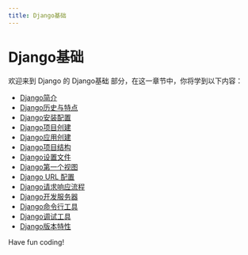 ```yaml
---
title: Django基础
---
```


# Django基础

欢迎来到 Django 的 Django基础 部分，在这一章节中，你将学到以下内容：

- [Django简介](./0-introduction-to-django.mdx)
- [Django历史与特点](./1-django-history-characteristics.mdx)
- [Django安装配置](./2-django-installation-configuration.mdx)
- [Django项目创建](./3-django-project-creation.mdx)
- [Django应用创建](./4-django-app-creation.mdx)
- [Django项目结构](./5-django-project-structure.mdx)
- [Django设置文件](./6-django-settings-file.mdx)
- [Django第一个视图](./7-django-first-view.mdx)
- [Django URL 配置](./8-django-url-configuration.mdx)
- [Django请求响应流程](./9-django-request-response-process.mdx)
- [Django开发服务器](./10-django-development-server.mdx)
- [Django命令行工具](./11-django-command-line-tool.mdx)
- [Django调试工具](./12-django-debugging-tool.mdx)
- [Django版本特性](./13-django-version-features.mdx)

Have fun coding!